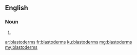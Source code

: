 ==English==

===Noun===
{{head|en|plural}}

# {{plural of|blastoderm|lang=en}}

[[ar:blastoderms]]
[[fr:blastoderms]]
[[ku:blastoderms]]
[[mg:blastoderms]]
[[my:blastoderms]]
